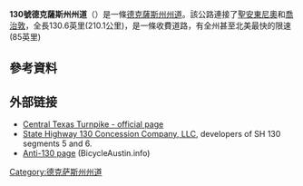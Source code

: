 {{orphan|time=2020-06-08T11:10:07+00:00}}
{{Infobox US Road
|Name = 130號德克薩斯州州道<br/>Texas State Highway 130
|Shield = Toll_Texas_130_new.svg
|Map = Texas SH 130 map.png
|Mile = 130.6
|LengthRef = <ref name="TxDOT SH 130">{{Cite web |url=http://www.dot.state.tx.us/tpp/hwy/SH/SH0130.htm |title=STATE HIGHWAY NO. 130 |accessdate=2017-09-21 |archive-date=2017-09-22 |archive-url=https://web.archive.org/web/20170922050802/http://www.dot.state.tx.us/tpp/hwy/SH/SH0130.htm |dead-url=no }}</ref>
|System=[[德克薩斯州州道|德克薩斯州州道]]
|Maint=[[德克薩斯州運輸部|德克薩斯州運輸部]]
|Formed = 1985年
|Direction A = 南
|From = [[File:I-35.svg|20px]][[File:I-410.svg|20px]][[35號州際公路德克薩斯州段|I-35]]/[[410號州際公路|I-410]]（[[聖安東尼奧_(得克薩斯州)|聖安東尼奧]]）
|Junction = [[File:I-10.svg|20px]][[File:I-410.svg|20px]][[File:US_90.svg|20px]][[10號州際公路德克薩斯州段|I-10]]/I-410/[[90號美國國道|US 90]]（聖安東尼奧）<br/>[[File:I-10.svg|20px]]I-10（斯格文）<br/>[[File:US_90.svg|20px]]US 90（斯格文）<br/>[[File:US_183.svg|20px]][[183號美國國道|US 183]]（洛克哈特）<br/>[[File:Toll_Texas_45_new.svg|20px]][[45號德克薩斯州州道|SH 45]]（馬斯坦嶺）<br/>[[File:US_290.svg|20px]][[290號美國國道|US 290]]（梅納）<br/>[[File:US_79.svg|20px]][[79號美國國道|US 79]]（哈圖）
|Direction B = 北
|To = [[File:I-35.svg|20px]]I-35（喬治敦）
}}
'''130號德克薩斯州州道'''（{{lang-en|'''Texas State Highway 130 '''}}）是一條[[德克薩斯州州道|德克薩斯州州道]]。該公路連接了[[聖安東尼奧|聖安東尼奧]]和[[喬治敦_(德克薩斯州)|喬治敦]]，全長130.6英里(210.1公里)，是一條收費道路，有全州甚至北美最快的限速(85英里)

==參考資料==
{{reflist}}

== 外部链接 ==
{{Commonscat|Texas State Highway 130}}
*[https://web.archive.org/web/20060219163301/http://www.centraltexasturnpike.org/ Central Texas Turnpike - official page]
*[http://www.mysh130.com/ State Highway 130 Concession Company, LLC]{{Wayback|url=http://www.mysh130.com/ |date=20150101103636 }}, developers of SH 130 segments 5 and 6.
*[http://bicycleaustin.info/roadways/sh130/index.html Anti-130 page]{{Wayback|url=http://bicycleaustin.info/roadways/sh130/index.html |date=20110929233312 }} (BicycleAustin.info)
[[Category:德克萨斯州州道|Category:德克萨斯州州道]]